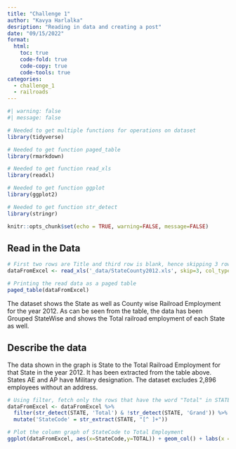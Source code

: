 ```yaml
---
title: "Challenge 1"
author: "Kavya Harlalka"
desription: "Reading in data and creating a post"
date: "09/15/2022"
format:
  html:
    toc: true
    code-fold: true
    code-copy: true
    code-tools: true
categories:
  - challenge_1
  - railroads
---
```


```r
#| warning: false
#| message: false

# Needed to get multiple functions for operations on dataset
library(tidyverse)

# Needed to get function paged_table
library(rmarkdown)

# Needed to get function read_xls
library(readxl)

# Needed to get function ggplot
library(ggplot2)

# Needed to get function str_detect
library(stringr)

knitr::opts_chunk$set(echo = TRUE, warning=FALSE, message=FALSE)
```

## Read in the Data

```r
# First two rows are Title and third row is blank, hence skipping 3 rows using skip = 3. One column between STATE and COUNTY and another between COUNTY and TOTAL are blank, hence skipping those using col_types.
dataFromExcel <- read_xls('_data/StateCounty2012.xls', skip=3, col_types = c("text", "skip", "text", "skip", "numeric"))

# Printing the read data as a paged table
paged_table(dataFromExcel)
```

The dataset shows the State as well as County wise Railroad Employment for the year 2012. As can be seen from the table, the data has been Grouped StateWise and shows the Total railroad employment of each State as well.

## Describe the data

The data shown in the graph is State to the Total Railroad Employment for that State in the year 2012. It has been extracted from the table above. States AE and AP have Military designation. The dataset excludes 2,896 employees without an address.		

```r
# Using filter, fetch only the rows that have the word "Total" in STATE column values and ignore the one having "Grand" This helps us to get total employment for each state. Then using mutate, create new column StateCode from the STATE column by taking the word before space using regex.
dataFromExcel <- dataFromExcel %>%
  filter(str_detect(STATE, 'Total') & !str_detect(STATE, 'Grand')) %>%
  mutate('StateCode' = str_extract(STATE, "[^ ]+"))

# Plot the column graph of StateCode to Total Employment
ggplot(dataFromExcel, aes(x=StateCode,y=TOTAL)) + geom_col() + labs(x = "State Code", y = "Total Railroad Employment")
```
